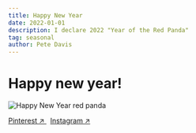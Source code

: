 ```yaml
---
title: Happy New Year
date: 2022-01-01
description: I declare 2022 "Year of the Red Panda"
tag: seasonal
author: Pete Davis
---
```



# Happy new year!

<Image
  src="/images/happy-new-year-red-panda.jpeg"
  alt="Happy New Year red panda"
  width={1000}
  height={1000}
  priority
  className="next-image"
/>

[Pinterest ↗ ](#)&nbsp; [Instagram ↗ ](https://www.instagram.com/p/CYKr-PssL29/)

